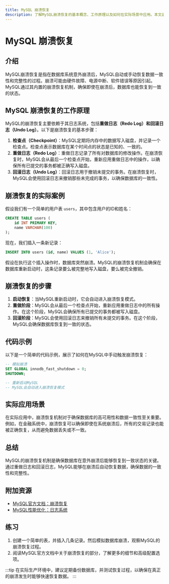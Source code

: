 ```yaml
---
title: MySQL 崩溃恢复
description: 了解MySQL崩溃恢复的基本概念、工作原理以及如何在实际场景中应用。本文适合初学者，包含清晰的解释、代码示例和实际案例。
---
```


# MySQL 崩溃恢复

## 介绍

MySQL崩溃恢复是指在数据库系统意外崩溃后，MySQL自动或手动恢复数据一致性和完整性的过程。崩溃可能由硬件故障、电源中断、软件错误等原因引起。MySQL通过其内置的崩溃恢复机制，确保即使在崩溃后，数据库也能恢复到一致的状态。

## MySQL 崩溃恢复的工作原理

MySQL的崩溃恢复主要依赖于其日志系统，包括**重做日志（Redo Log）**和**回滚日志（Undo Log）**。以下是崩溃恢复的基本步骤：

1. **检查点（Checkpoint）**：MySQL定期将内存中的数据写入磁盘，并记录一个检查点。检查点表示数据库在某个时间点的状态是已知的、一致的。
2. **重做日志（Redo Log）**：重做日志记录了所有对数据库的修改操作。在崩溃恢复时，MySQL会从最后一个检查点开始，重新应用重做日志中的操作，以确保所有已提交的事务都被正确写入磁盘。
3. **回滚日志（Undo Log）**：回滚日志用于撤销未提交的事务。在崩溃恢复时，MySQL会使用回滚日志来撤销那些未完成的事务，以确保数据库的一致性。

## 崩溃恢复的实际案例

假设我们有一个简单的用户表 `users`，其中包含用户的ID和姓名：

```sql
CREATE TABLE users (
    id INT PRIMARY KEY,
    name VARCHAR(100)
);
```

现在，我们插入一条新记录：

```sql
INSERT INTO users (id, name) VALUES (1, 'Alice');
```

假设在执行这个插入操作时，数据库突然崩溃。MySQL的崩溃恢复机制会确保在数据库重新启动时，这条记录要么被完整地写入磁盘，要么被完全撤销。

## 崩溃恢复的步骤

1. **启动恢复**：当MySQL重新启动时，它会自动进入崩溃恢复模式。
2. **重做阶段**：MySQL会从最后一个检查点开始，重新应用重做日志中的所有操作。在这个阶段，MySQL会确保所有已提交的事务都被写入磁盘。
3. **回滚阶段**：MySQL会使用回滚日志来撤销所有未提交的事务。在这个阶段，MySQL会确保数据库恢复到一致的状态。

## 代码示例

以下是一个简单的代码示例，展示了如何在MySQL中手动触发崩溃恢复：

```sql
-- 模拟崩溃
SET GLOBAL innodb_fast_shutdown = 0;
SHUTDOWN;

-- 重新启动MySQL
-- MySQL会自动进入崩溃恢复模式
```

## 实际应用场景

在实际应用中，崩溃恢复机制对于确保数据库的高可用性和数据一致性至关重要。例如，在金融系统中，崩溃恢复可以确保即使在系统崩溃后，所有的交易记录也能被正确恢复，从而避免数据丢失或不一致。

## 总结

MySQL的崩溃恢复机制是确保数据库在意外崩溃后能够恢复到一致状态的关键。通过重做日志和回滚日志，MySQL能够在崩溃后自动恢复数据，确保数据的一致性和完整性。

## 附加资源

- [MySQL官方文档：崩溃恢复](https://dev.mysql.com/doc/refman/8.0/en/innodb-recovery.html)
- [MySQL性能优化：日志系统](https://dev.mysql.com/doc/refman/8.0/en/optimizing-innodb-logging.html)

## 练习

1. 创建一个简单的表，并插入几条记录。然后模拟数据库崩溃，观察MySQL的崩溃恢复过程。
2. 阅读MySQL官方文档中关于崩溃恢复的部分，了解更多的细节和高级配置选项。

:::tip
在实际生产环境中，建议定期备份数据库，并测试恢复过程，以确保在真正的崩溃发生时能够快速恢复数据。
:::